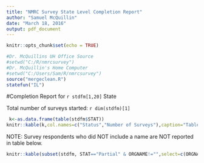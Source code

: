 ```yaml
---
title: "NMRC Survey State Level Completion Report"
author: "Samuel McQuillin"
date: "March 18, 2016"
output: pdf_document
---
```


```r
knitr::opts_chunk$set(echo = TRUE)
```
```r
#Dr. McQuillins UH Office Source
#setwd("C:/R/nmrcsurvey")
#Dr. McQuillin's Home Computer
#setwd("C:/Users/Sam/R/nmrcsurvey")
source("mergeclean.R")
statefun("IL")
```
#Completion Report for `r stdfm[1,20]` State

Total number of surveys started: `r dim(stdfm)[1]` 


```r
 k<-as.data.frame(table(stdfm$STAT))
knitr::kable(k,col.names=c("Status","Number of Surveys"),caption="Table of Surveys completed and Still in Progress")
```

NOTE: Survey respondents who did NOT include a name are NOT reported in table below.
```r
knitr::kable(subset(stdfm, STAT=="Partial" & ORGNAME!="",select=c(ORGNAME,EMAIL)),caption="Organizations Who are Partially Completed",row.names=FALSE)
```
